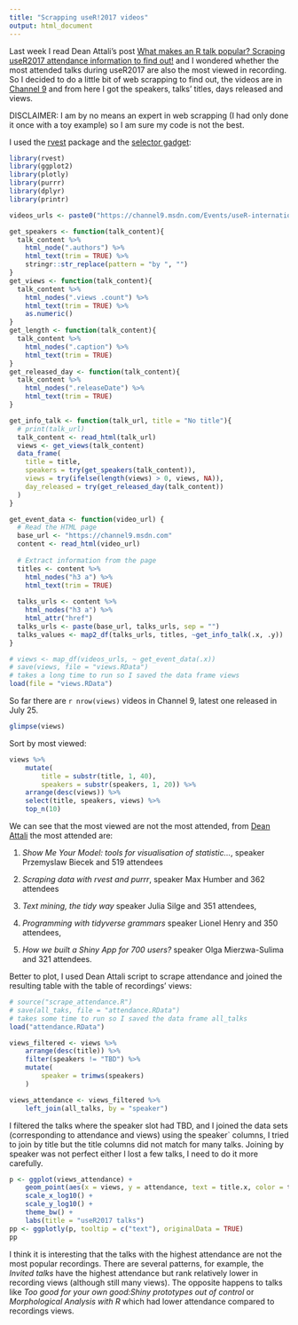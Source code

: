```yaml
---
title: "Scrapping useR!2017 videos"
output: html_document
---
```


Last week I read Dean Attali's post [What makes an R talk popular? Scraping useR2017 attendance information to find out!](What makes an R talk popular? Scraping useR2017 attendance information to find out!) and I wondered
whether the most attended talks during useR2017 are also the most viewed in recording. So I decided to do a little bit of 
web scrapping to find out, the videos are in
[Channel 9](https://channel9.msdn.com/Events/useR-international-R-User-conferences/useR-International-R-User-2017-Conference?sort=status&direction=desc&page=1) and from here I got the speakers, talks' titles, days released and views.

DISCLAIMER: I am by no means an expert in web scrapping (I had only done it once with a toy example) so
I am sure my code is not the best.

I used the [rvest](https://github.com/hadley/rvest) package and the [selector gadget](http://selectorgadget.com):

```r
library(rvest)
library(ggplot2)
library(plotly)
library(purrr)
library(dplyr)
library(printr)

videos_urls <- paste0("https://channel9.msdn.com/Events/useR-international-R-User-conferences/useR-International-R-User-2017-Conference?sort=status&direction=desc&page=", 1:16)

get_speakers <- function(talk_content){
  talk_content %>%
    html_node(".authors") %>%
    html_text(trim = TRUE) %>%
    stringr::str_replace(pattern = "by ", "")
}
get_views <- function(talk_content){
  talk_content %>%
    html_nodes(".views .count") %>%
    html_text(trim = TRUE) %>%
    as.numeric()
}
get_length <- function(talk_content){
  talk_content %>%
    html_nodes(".caption") %>%
    html_text(trim = TRUE) 
}
get_released_day <- function(talk_content){
  talk_content %>%
    html_nodes(".releaseDate") %>%
    html_text(trim = TRUE) 
}

get_info_talk <- function(talk_url, title = "No title"){ 
  # print(talk_url)
  talk_content <- read_html(talk_url) 
  views <- get_views(talk_content)
  data_frame(
    title = title,
    speakers = try(get_speakers(talk_content)),
    views = try(ifelse(length(views) > 0, views, NA)),
    day_released = try(get_released_day(talk_content))
  )
}

get_event_data <- function(video_url) {
  # Read the HTML page
  base_url <- "https://channel9.msdn.com"
  content <- read_html(video_url)
  
  # Extract information from the page
  titles <- content %>% 
    html_nodes("h3 a") %>%
    html_text(trim = TRUE)
  
  talks_urls <- content %>% 
    html_nodes("h3 a") %>%
    html_attr("href")
  talks_urls <- paste(base_url, talks_urls, sep = "")
  talks_values <- map2_df(talks_urls, titles, ~get_info_talk(.x, .y))
}

# views <- map_df(videos_urls, ~ get_event_data(.x))
# save(views, file = "views.RData")
# takes a long time to run so I saved the data frame views
load(file = "views.RData")
```

So far there are `r nrow(views)` videos in Channel 9, latest one released in
July 25. 

```r
glimpse(views)
```

Sort by most viewed:

```r
views %>%
    mutate(
        title = substr(title, 1, 40), 
        speakers = substr(speakers, 1, 20)) %>%
    arrange(desc(views)) %>%
    select(title, speakers, views) %>%
    top_n(10)
```

We can see that the most viewed are not the most attended, from [Dean Attali](http://deanattali.com/blog/user2017/) the most attended are:

1. *Show Me Your Model: tools for visualisation of statistic…*, speaker Przemyslaw Biecek 
and 519 attendees

2. *Scraping data with rvest and purrr*, speaker Max Humber 
and 362 attendees

3. *Text mining, the tidy way* speaker Julia Silge and 351 attendees, 

4. *Programming with tidyverse grammars* speaker Lionel Henry and 350 attendees, 

5. *How we built a Shiny App for 700 users?* speaker Olga Mierzwa-Sulima and 321 attendees.

Better to plot, I used Dean Attali script to scrape attendance and joined the 
resulting table with the table of recordings' views:

```r
# source("scrape_attendance.R")
# save(all_taks, file = "attendance.RData")
# takes some time to run so I saved the data frame all_talks
load("attendance.RData")

views_filtered <- views %>%
    arrange(desc(title)) %>%
    filter(speakers != "TBD") %>%
    mutate(
        speaker = trimws(speakers)
    )

views_attendance <- views_filtered %>%
    left_join(all_talks, by = "speaker")
```

I filtered the talks where the speaker slot had TBD, and I joined the data sets
(corresponding to attendance and views) using the speaker` columns, I tried 
to join by title but the title columns did not match for many talks. Joining by 
speaker was not perfect either I lost a few talks, I need to do it
more carefully.

```r
p <- ggplot(views_attendance) +
    geom_point(aes(x = views, y = attendance, text = title.x, color = type), alpha = 0.7) + 
    scale_x_log10() +
    scale_y_log10() +
    theme_bw() +
    labs(title = "useR2017 talks")
pp <- ggplotly(p, tooltip = c("text"), originalData = TRUE)
pp
```




I think it is interesting that the talks with the highest attendance are not 
the most popular recordings. There are several patterns, for example, the 
*Invited talks* have the highest attendance but rank relatively lower in recording views
(although still many views).
The opposite happens to talks like *Too good for your own good:Shiny prototypes 
out of control* or *Morphological Analysis with R* which had lower attendance compared
to recordings views.


